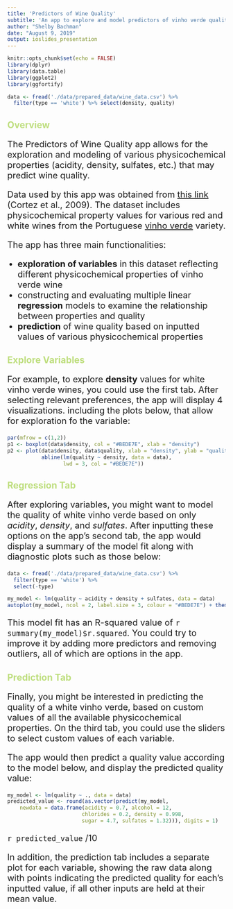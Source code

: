 ```yaml
---
title: 'Predictors of Wine Quality'
subtitle: 'An app to explore and model predictors of vinho verde quality'
author: "Shelby Bachman"
date: "August 9, 2019"
output: ioslides_presentation
---
```


<style>

h1 {
  color: #BEDE7E;
}

h2 {
  color: #BEDE7E;
}

p {
  font-size: 20px;
}

li {
  font-size: 20px;
}

slides > slide.title-slide hgroup h1 {
  font-size: 60px;
  color: #BEDE7E;
}

slides > slide.title-slide hgroup h2 {
  font-size: 24px;
}

</style>

```r
knitr::opts_chunk$set(echo = FALSE)
library(dplyr)
library(data.table)
library(ggplot2)
library(ggfortify)

data <- fread('./data/prepared_data/wine_data.csv') %>%
  filter(type == 'white') %>% select(density, quality)
```

## Overview

The Predictors of Wine Quality app allows for the exploration and modeling of various physicochemical properties (acidity, density, sulfates, etc.) that may predict wine quality. 

Data used by this app was obtained from [this link](http://www3.dsi.uminho.pt/pcortez/wine/) (Cortez et al., 2009). The dataset includes physicochemical property values for various red and white wines from the Portuguese [vinho verde](http://www.vinhoverde.pt/en/) variety. 

The app has three main functionalities: 

- **exploration of variables** in this dataset reflecting different physicochemical properties of vinho verde wine
- constructing and evaluating multiple linear **regression** models to examine the relationship between properties and quality
- **prediction** of wine quality based on inputted values of various physicochemical properties

## Explore Variables

For example, to explore **density** values for white vinho verde wines, you could use the first tab. After selecting relevant preferences, the app will display 4 visualizations. including the plots below, that allow for exploration fo the variable:

```r
par(mfrow = c(1,2))
p1 <- boxplot(data$density, col = "#BEDE7E", xlab = "density")
p2 <- plot(data$density, data$quality, xlab = "density", ylab = "quality",
           abline(lm(quality ~ density, data = data),
                  lwd = 3, col = "#BEDE7E"))
```

## Regression Tab

After exploring variables, you might want to model the quality of white vinho verde based on only *acidity*, *density*, and *sulfates*. After inputting these options on the app's second tab, the app would display a summary of the model fit along with diagnostic plots such as those below: 

```r
data <- fread('./data/prepared_data/wine_data.csv') %>%
  filter(type == 'white') %>%
  select(-type)

```

```r
my_model <- lm(quality ~ acidity + density + sulfates, data = data)
autoplot(my_model, ncol = 2, label.size = 3, colour = "#BEDE7E") + theme_bw()
```

This model fit has an R-squared value of `r summary(my_model)$r.squared`. You could try to improve it by adding more predictors and removing outliers, all of which are options in the app.

## Prediction Tab

Finally, you might be interested in predicting the quality of a white vinho verde, based on custom values of all the available physicochemical properties. On the third tab, you could use the sliders to select custom values of each variable. 

The app would then predict a quality value according to the model below, and display the predicted quality value:

```r
my_model <- lm(quality ~ ., data = data)
predicted_value <- round(as.vector(predict(my_model, 
    newdata = data.frame(acidity = 0.7, alcohol = 12, 
                        chlorides = 0.2, density = 0.998,
                        sugar = 4.7, sulfates = 1.32))), digits = 1)
```

`r predicted_value` /10

In addition, the prediction tab includes a separate plot for each variable, showing the raw data along with points indicating the predicted quality for each's inputted value, if all other inputs are held at their mean value.


